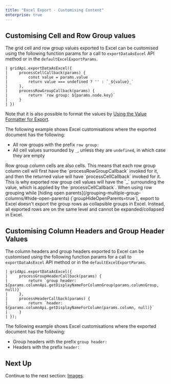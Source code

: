 ```yaml
---
title: "Excel Export - Customising Content"
enterprise: true
---
```


## Customising Cell and Row Group values

The grid cell and row group values exported to Excel can be customised using the following function params for a call to `exportDataAsExcel` API method or in the `defaultExcelExportParams`.

```
| gridApi.exportDataAsExcel({
|     processCellCallback(params) {
|         const value = params.value
|         return value === undefined ? '' : `_${value}_`
|     },
|     processRowGroupCallback(params) {
|         return `row group: ${params.node.key}`
|     }
| })
```

<interface-documentation
    interfaceName='ExcelExportParams'
    names='["processRowGroupCallback", "processCellCallback"]'
    config='{"description":"See below the functions on the `ExcelExportParams` interface to customise exported grid cell and row group values."}'>
</interface-documentation>

Note that it is also possible to format the values by [Using the Value Formatter for Export](/value-formatters/#use-value-formatter-for-export).

The following example shows Excel customisations where the exported document has the following:

* All row groups with the prefix `row group: `
* All cell values surrounded by `_`, unless they are `undefined`, in which case they are empty

<note>
Row group column cells are also cells. This means that each row group column cell will first have the `processRowGroupCallback` invoked for it, and then the returned value will have `processCellCallback` invoked for it. This is why exported row group cell values will have the `_` surrounding the value, which is applied by the `processCellCallback`.
</note>

<note>
When using row grouping while [hiding open parents](/grouping-multiple-group-columns/#hide-open-parents) (`groupHideOpenParents=true`), export to Excel doesn't export the group rows as collapsible groups in Excel. Instead, all exported rows are on the same level and cannot be expanded/collapsed in Excel.
</note>

<GridExampleRunner title='Excel Export - Customising Row Groups' name='excel-export-customising-row-groups' type='generated' options='{ "enterprise": true, "modules": ["clientside", "rowgrouping", "csv", "excel", "menu", "setfilter"]}'></GridExampleRunner>

## Customising Column Headers and Group Header Values

The column headers and group headers exported to Excel can be customised using the following function params for a call to `exportDataAsExcel` API method or in the `defaultExcelExportParams`.

```
| gridApi.exportDataAsExcel({
|     processGroupHeaderCallback(params) {
|         return `group header: ${params.columnApi.getDisplayNameForColumnGroup(params.columnGroup, null)}`
|     },
|     processHeaderCallback(params) {
|         return `header: ${params.columnApi.getDisplayNameForColumn(params.column, null)}`
|     }
| });
```

<interface-documentation
    interfaceName='ExcelExportParams'
    names='["processGroupHeaderCallback", "processHeaderCallback"]'
    config='{"description":"See below the functions on the `ExcelExportParams` interface to customise exported column group headers and headers."}'>
</interface-documentation>

The following example shows Excel customisations where the exported document has the following:

* Group headers with the prefix `group header: `
* Headers with the prefix `header: `

<GridExampleRunner title='Excel Export - Customising Column Group Headers' name='excel-export-customising-column-group-headers' type='generated' options='{ "enterprise": true, "modules": ["clientside", "rowgrouping", "csv", "excel", "menu", "setfilter"]}'></GridExampleRunner>

## Next Up

Continue to the next section: [Images](../excel-export-images/).
